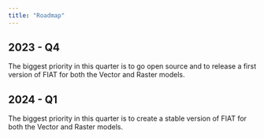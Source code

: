 ```yaml
---
title: "Roadmap"
---
```


## 2023 - Q4
The biggest priority in this quarter is to go open source and to release a first version of FIAT for both the Vector and Raster models.

## 2024 - Q1
The biggest priority in this quarter is to create a stable version of FIAT for both the Vector and Raster models.
